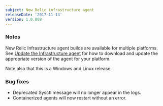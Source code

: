 ```yaml
---
subject: New Relic infrastructure agent
releaseDate: '2017-11-14'
version: 1.0.808
---
```


### Notes

New Relic Infrastructure agent builds are available for multiple platforms. See [Update the Infrastructure agent](https://docs.newrelic.com/docs/infrastructure/new-relic-infrastructure/installation/update-infrastructure-agent) for how to download and update the appropriate version of the agent for your platform.

Note also that this is a Windows and Linux release.

### Bug fixes

* Deprecated Sysctl message will no longer appear in the logs.
* Containerized agents will now restart without an error.

